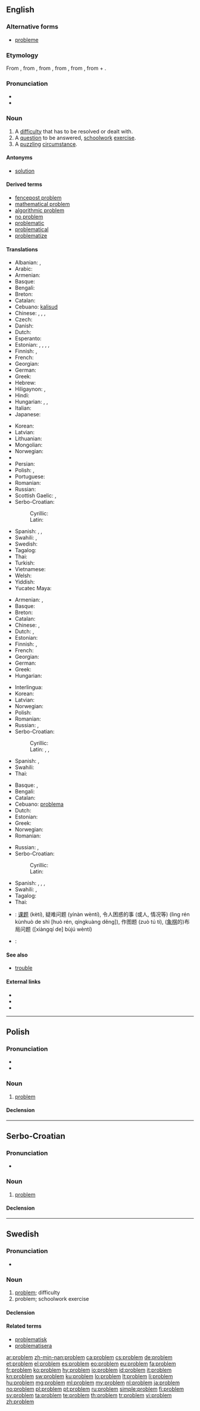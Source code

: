 {{also|Problem}}
==English==
{{wikipedia}}

===Alternative forms===
* [[probleme]] {{qualifier|obsolete}}

===Etymology===
From {{etyl|enm}}, from {{etyl|fro}}, from {{etyl|la}} {{term|problema}}, from {{etyl|grc}} {{term|sc=polytonic|πρόβλημα|tr=problema||anything thrown forward, hindrance, obstacle, anything projecting, a headland, promontory|lang=grc}}, from {{term|sc=polytonic|προβάλλω|tr=proballo||to throw or lay something in front of someone, to put forward|lang=grc}}, from {{term|sc=polytonic|προ-|tr=pro-||in front of|lang=grc}} + {{term|sc=polytonic|βάλλω|tr=ballo||to throw, to cast, to hurl|lang=grc}}.

===Pronunciation===
* {{IPA|/pɹɒbləm/}}
* {{audio|en-us-problem.ogg|Audio (US)}}

===Noun===
{{en-noun|pl2=problemata}}

# A [[difficulty]] that has to be resolved or dealt with.
# A [[question]] to be answered, [[schoolwork]] [[exercise]].
# A [[puzzle|puzzling]] [[circumstance]].

====Antonyms====
* [[solution]]

====Derived terms====
* [[fencepost problem]]
* [[mathematical problem]]
* [[algorithmic problem]]
* [[no problem]]
* [[problematic]]
* [[problematical]]
* [[problematize]]

====Translations====
{{trans-top|difficulty}}
* Albanian: {{t|sq|çështje|xs=Albanian}}, {{t-|sq|problem|xs=Albanian}}
* Arabic: {{t|ar|مشكلة|f|tr=múškila|sc=Arab}}
* Armenian: {{t-|hy|խնդիր|tr=xndir}}
* Basque: {{t|eu|arazo|xs=Basque}}
* Bengali: {{t|bn|প্রব্লেম|sc=Beng}}
* Breton: {{t|br|kudenn|f}}
* Catalan: {{t-|ca|problema|m}}
* Cebuano: [[kalisud]]
* Chinese: {{zh-tsp|問題|问题|wèntí}}, {{zh-tsp|困難|困难|kùnnán}}, {{zh-tsp|難題|难题|nántí}}, {{zh-tsp|麻煩|麻烦|máfán}}
* Czech: {{t+|cs|problém|m}}
* Danish: {{t-|da|problem|n}}
* Dutch: {{t+|nl|probleem|n}}
* Esperanto: {{t-|eo|problemo|xs=Esperanto}}
* Estonian: {{t+|et|küsimus}}, {{t|et|takistus}}, {{t|et|kitsikus}}, {{t-|et|mure}}, {{t-|et|probleem}}
* Finnish: {{t|fi|ongelma}}, {{qualifier|old slang}} {{t|fi|probleemi}}
* French: {{t+|fr|problème|m}}
* Georgian: {{t|ka|პრობლემა|tr=problema|sc=Geor|xs=Georgian}}
* German: {{t+|de|Problem|n}}
* Greek: {{t|el|πρόβλημα|n|tr=próvlima|sc=Grek}}
* Hebrew: {{t|he|בעיה|f|tr=b‘aya|sc=Hebr}}
* Hiligaynon: {{tø|hil|palaligban|xs=Hiligaynon}}, {{tø|hil|problema|xs=Hiligaynon}}
* Hindi: {{t|hi|समस्या|tr=samasyā|sc=Deva}}
* Hungarian: {{t+|hu|probléma}}, {{t+|hu|baj}}, {{t+|hu|gond}}
* Italian: {{t+|it|problema|m}}
* Japanese: {{t|ja|問題|tr=もんだい, mondai|sc=Jpan}}
{{trans-mid}}
* Korean: {{t|ko|문제|tr=munje|sc=Kore}}
* Latvian: {{t-|lv|problēma|f|xs=Latvian}}
* Lithuanian: {{t-|lt|problema|f|xs=Lithuanian}}
* Mongolian: {{t|mn|хүндрэл|tr=hündrel|sc=Cyrl|xs=Mongolian}}
* Norwegian: {{t+|no|problem|n}}
* {{trreq|ang}}
* Persian: {{t+|fa|مشکل|xs=Persian}}
* Polish: {{t+|pl|problem|m}}, {{t+|pl|kłopot|m}}
* Portuguese: {{t+|pt|problema|m}}
* Romanian: {{t-|ro|problemă|f}}
* Russian: {{t+|ru|проблема|f|tr=probléma}}
* Scottish Gaelic: {{t-|gd|duilgheadas|m|xs=Scottish Gaelic}}, {{t-|gd|staing|f|xs=Scottish Gaelic}}
* Serbo-Croatian:
*: Cyrillic: {{t|sh|проблем|m|sc=Cyrl}}
*: Latin: {{t|sh|problem|m}}
* Spanish: {{t+|es|problema|m}}, {{t+|es|dificultad|f}}, {{t-|es|lío|m}}
* Swahili: {{t+|sw|tatizo|xs=Swahili}}, {{t+|sw|masaibu|xs=Swahili}}
* Swedish: {{t+|sv|problem|n}}
* Tagalog: {{t-|tl|problema|xs=Tagalog}}
* Thai: {{t|th|ปัญหา|tr=bpanhăa|sc=Thai}}
* Turkish: {{t+|tr|sorun}}
* Vietnamese: {{t|vi|vấn đề|xs=Vietnamese}}
* Welsh: {{t|cy|problem|f}}
* Yiddish: {{t|yi|פּראָבלעם|tr=problem|sc=Hebr|xs=Yiddish}}
* Yucatec Maya: {{tø|yua|toop}}
{{trans-bottom}}

{{trans-top|schoolwork exercise}}
* Armenian: {{t|hy|խնդիր|tr=xndir|sc=Armn}}, {{t|hy|հարց|tr=harc'|sc=Armn}}
* Basque: {{t|eu|buruketa|xs=Basque}}
* Breton: {{t|br|poelladenn|f}}
* Catalan: {{t-|ca|problema|m}}
* Chinese: {{zh-tsp|題目|题目|tímù}}, {{zh-tsp|習題|习题|xítí}}
* Dutch: {{t+|nl|oefening|f}}, {{t+|nl|probleem|n}}
* Estonian: {{t|et|harjutus}}
* Finnish: {{t+|fi|harjoitus}}, {{t-|fi|harjoitustehtävä}}
* French: {{t+|fr|problème|m}}
* Georgian: {{t|ka|ამოცანა|tr=amotsana|sc=Geor|xs=Georgian}}
* German: {{t+|de|Übung|f}}
* Greek: {{t+|el|πρόβλημα|n|tr=próvlima}}
* Hungarian: {{t+|hu|feladat}}
{{trans-mid}}
* Interlingua: {{t|ia|problema}}
* Korean: {{t|ko|문제|tr=munje|sc=Kore}}
* Latvian: {{t|lv|uzdevums|m}}
* Norwegian: {{t+|no|oppgave|m}}
* Polish: {{t+|pl|zadanie|n}}
* Romanian: {{t|ro|problemă|f}}
* Russian: {{t+|ru|задача|f|tr=zadáča}}, {{t+|ru|задание|n|tr=zadánije}}
* Serbo-Croatian:
*: Cyrillic: {{t|sh|проблем|m|sc=Cyrl}}
*: Latin: {{t|sh|problem|m}}, {{t|sh|zadatak|m}}, {{t|sh|jednadžba|f}}
* Spanish: {{t+|es|problema|m}}, {{t+|es|ejercicio|m}}
* Swahili: {{t+|sw|masaibu|xs=Swahili}}
* Thai: {{t|th|โจทย์|tr=jòht|sc=Thai}}
{{trans-bottom}}

{{trans-top|puzzling circumstance}}
* Basque: {{t|eu|arazo|xs=Basque}}, {{t|eu|buruhauste|xs=Basque}}
* Bengali: {{t|bn|প্রব্লেম|sc=Beng}}
* Catalan: {{t-|ca|problema|m}}
* Cebuano: [[problema]]
* Dutch: {{t+|nl|probleem|n}}
* Estonian: {{t|et|mõistatus}}
* Greek: {{t+|el|πρόβλημα|n|tr=próvlima}}
* Norwegian: {{t|no|utfordring|m}}
* Romanian: {{t|ro|problemă|f}}
{{trans-mid}}
* Russian: {{t+|ru|проблема|f|tr=probléma}}, {{t+|ru|задача|f|tr=zadáča}}
* Serbo-Croatian:
*: Cyrillic: {{t-|sh|проблем|m|sc=Cyrl}}
*: Latin: {{t|sh|problem|m}}
* Spanish: {{t+|es|problema|m}}, {{t-|es|embrollo|m}}, {{t-|es|lío|m}}, {{t+|es|bronca|f}} {{qualifier|Mexico}}
* Swahili: {{t+|sw|tatizo|xs=Swahili}}, {{t+|sw|masaibu|xs=Swahili}}
* Tagalog: {{t-|tl|problema|xs=Tagalog}}
* Thai: {{t|th|เรื่อง|tr=rêuang|sc=Thai}}
{{trans-bottom}}

{{checktrans-top}}
* {{ttbc|zh}}: [[课题]] (kètí), 疑难问题 (yínàn wèntí), 令人困惑的事 (或人, 情况等) (lìng rén kùnhuò de shì [huò rén, qíngkuàng děng]), 作图题 (zuò tú tí), ([[象棋]]的)布局问题 ([xiàngqí de] bùjú wèntí)
{{trans-mid}}
* {{ttbc|it}}: {{t+|it|problema|m}}
{{trans-bottom}}

====See also====
* [[trouble]]

====External links====
* {{R:Webster 1913}}
* {{R:Century 1911}}
* {{R:OneLook}}

----

==Polish==

===Pronunciation===
* {{audio|Pl-problem.ogg|audio}}
* {{IPA|[ˈprɔblɛm]|lang=pl}}

===Noun===
{{head|pl|noun|g=m}}

# [[problem#English|problem]]

====Declension====
{{pl-decl-noun
|problem|problemy
|problemu|problemów
|problemowi|problemom
|problem|problemy
|problemem|problemami
|problemie|problemach
|problemie|problemy
}}

----

==Serbo-Croatian==

===Pronunciation===
* {{IPA|/prǒbleːm/|lang=sh}}

===Noun===
{{sh-noun|g=m|head=pròblēm|r|проблем|про̀бле̄м}}

# [[#English|problem]]

====Declension====
{{sh-decl-noun
|problem|problemi
|problema|problema
|problemu|problemima
|problem|probleme
|probleme|problemi
|problemu|problemima
|problemom|problemima
}}

----

==Swedish==

===Pronunciation===
* {{audio|Sv-problem.ogg|Audio}}

===Noun===
{{sv-noun|g=n}}

# [[#English|problem]]; difficulty
# problem; schoolwork exercise

====Declension====
{{sv-noun-n-zero}}

====Related terms====
* [[problematisk]]
* [[problematisera]]

[[ar:problem]]
[[zh-min-nan:problem]]
[[ca:problem]]
[[cs:problem]]
[[de:problem]]
[[et:problem]]
[[el:problem]]
[[es:problem]]
[[eo:problem]]
[[eu:problem]]
[[fa:problem]]
[[fr:problem]]
[[ko:problem]]
[[hy:problem]]
[[io:problem]]
[[id:problem]]
[[it:problem]]
[[kn:problem]]
[[sw:problem]]
[[ku:problem]]
[[lo:problem]]
[[lt:problem]]
[[li:problem]]
[[hu:problem]]
[[mg:problem]]
[[ml:problem]]
[[my:problem]]
[[nl:problem]]
[[ja:problem]]
[[no:problem]]
[[pl:problem]]
[[pt:problem]]
[[ru:problem]]
[[simple:problem]]
[[fi:problem]]
[[sv:problem]]
[[ta:problem]]
[[te:problem]]
[[th:problem]]
[[tr:problem]]
[[vi:problem]]
[[zh:problem]]